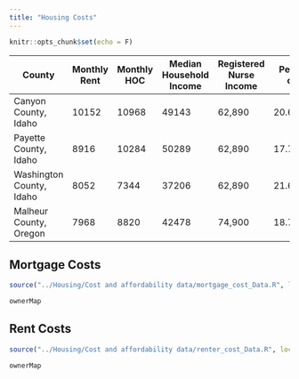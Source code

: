 ```yaml
---
title: "Housing Costs"
---
```


```r
knitr::opts_chunk$set(echo = F)
```

| County                   | Monthly Rent | Monthly HOC | Median Household Income | Registered Nurse Income | Percent Inc on Rent | Percent Inc on Home Ownership | RN Income on Rent | RN Income on Home Ownership | MOE_Rent | MOE_HOC | MOE_MedianHH |
|--------------------------|--------------|-------------|-------------------------|-------------------------|---------------------|-------------------------------|-------------------|-----------------------------|----------|---------|--------------|
| Canyon County, Idaho     | 10152        | 10968       | 49143                   | 62,890                  | 20.65807948         | 22.31853977                   | 16.14247098       | 17.43997456                 | 240      | 228     | 1598         |
| Payette County, Idaho    | 8916         | 10284       | 50289                   | 62,890                  | 17.72952336         | 20.44980016                   | 14.17713468       | 16.35236127                 | 780      | 804     | 3560         |
| Washington County, Idaho | 8052         | 7344        | 37206                   | 62,890                  | 21.6416707          | 19.73875181                   | 12.80330736       | 11.6775322                  | 480      | 636     | 3857         |
| Malheur County, Oregon   | 7968         | 8820        | 42478                   | 74,900                  | 18.75794529         | 20.76368944                   | 10.63818425       | 11.77570093                 | 312      | 1104    | 3046         |

## Mortgage Costs
```r
source("../Housing/Cost and affordability data/mortgage_cost_Data.R", local = knitr::knit_global())

```

```r
ownerMap

```

## Rent Costs
```r
source("../Housing/Cost and affordability data/renter_cost_Data.R", local = knitr::knit_global())

```

```r
ownerMap

```
